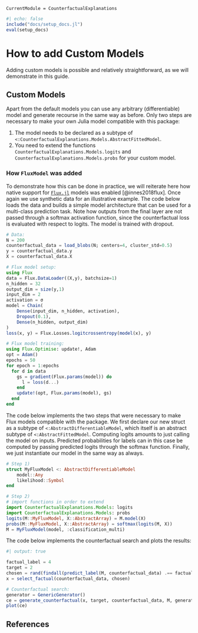 ```@meta
CurrentModule = CounterfactualExplanations 
```

```julia
#| echo: false
include("docs/setup_docs.jl")
eval(setup_docs)
```

# How to add Custom Models

Adding custom models is possible and relatively straightforward, as we will demonstrate in this guide.

## Custom Models

Apart from the default models you can use any arbitrary (differentiable) model and generate recourse in the same way as before. Only two steps are necessary to make your own Julia model compatible with this package:

1. The model needs to be declared as a subtype of `<:CounterfactualExplanations.Models.AbstractFittedModel`.
2. You need to extend the functions `CounterfactualExplanations.Models.logits` and `CounterfactualExplanations.Models.probs` for your custom model.

### How `FluxModel` was added

To demonstrate how this can be done in practice, we will reiterate here how native support for [`Flux.jl`](https://fluxml.ai/) models was enabled [@innes2018flux]. Once again we use synthetic data for an illustrative example. The code below loads the data and builds a simple model architecture that can be used for a multi-class prediction task. Note how outputs from the final layer are not passed through a softmax activation function, since the counterfactual loss is evaluated with respect to logits. The model is trained with dropout.

```julia
# Data:
N = 200
counterfactual_data = load_blobs(N; centers=4, cluster_std=0.5)
y = counterfactual_data.y
X = counterfactual_data.X

# Flux model setup: 
using Flux
data = Flux.DataLoader((X,y), batchsize=1)
n_hidden = 32
output_dim = size(y,1)
input_dim = 2
activation = σ
model = Chain(
    Dense(input_dim, n_hidden, activation),
    Dropout(0.1),
    Dense(n_hidden, output_dim)
)  
loss(x, y) = Flux.Losses.logitcrossentropy(model(x), y)

# Flux model training:
using Flux.Optimise: update!, Adam
opt = Adam()
epochs = 50
for epoch = 1:epochs
  for d in data
    gs = gradient(Flux.params(model)) do
      l = loss(d...)
    end
    update!(opt, Flux.params(model), gs)
  end
end
```

The code below implements the two steps that were necessary to make Flux models compatible with the package. We first declare our new struct as a subtype of `<:AbstractDifferentiableModel`, which itself is an abstract subtype of `<:AbstractFittedModel`. Computing logits amounts to just calling the model on inputs. Predicted probabilities for labels can in this case be computed by passing predicted logits through the softmax function. Finally, we just instantiate our model in the same way as always.

```julia
# Step 1)
struct MyFluxModel <: AbstractDifferentiableModel
    model::Any
    likelihood::Symbol
end

# Step 2)
# import functions in order to extend
import CounterfactualExplanations.Models: logits
import CounterfactualExplanations.Models: probs 
logits(M::MyFluxModel, X::AbstractArray) = M.model(X)
probs(M::MyFluxModel, X::AbstractArray) = softmax(logits(M, X))
M = MyFluxModel(model, :classification_multi)
```

The code below implements the counterfactual search and plots the results:

```julia
#| output: true

factual_label = 4
target = 2
chosen = rand(findall(predict_label(M, counterfactual_data) .== factual_label))
x = select_factual(counterfactual_data, chosen)  

# Counterfactual search:
generator = GenericGenerator()
ce = generate_counterfactual(x, target, counterfactual_data, M, generator)
plot(ce)
```

## References

